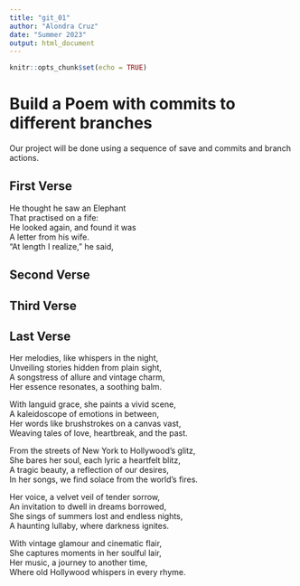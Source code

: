 ```yaml
---
title: "git_01"
author: "Alondra Cruz"
date: "Summer 2023"
output: html_document
---
```


```r
knitr::opts_chunk$set(echo = TRUE)
```
# Build a Poem with commits to different branches
Our project will be done using a sequence of save and commits and branch actions.
<!-- Do not modify or change any text in "!--" bracketed areas such as this --- these are instructions to
you, if you change any of this the git program will notice it and compromise your git merging strategy !-->

## First Verse 
<!--Put the first five lines of a poem by Lewis Carrol in this section!-->

He thought he saw an Elephant   
That practised on a fife:   
He looked again, and found it was   
A letter from his wife.   
"At length I realize," he said,      

## Second Verse
<!--Put the first five lines of a poem by Robert Frost here!-->

## Third Verse
<!--Put the first two verses of The Walrus and the Carpenter here!-->

## Last Verse
<!--Put a short poem you created using chatGPT of 20 to 30 lines,here!-->

Her melodies, like whispers in the night,   
Unveiling stories hidden from plain sight,    
A songstress of allure and vintage charm,   
Her essence resonates, a soothing balm.   

With languid grace, she paints a vivid scene,   
A kaleidoscope of emotions in between,    
Her words like brushstrokes on a canvas vast,   
Weaving tales of love, heartbreak, and the past.    

From the streets of New York to Hollywood's glitz,    
She bares her soul, each lyric a heartfelt blitz,   
A tragic beauty, a reflection of our desires,   
In her songs, we find solace from the world's fires.    

Her voice, a velvet veil of tender sorrow,    
An invitation to dwell in dreams borrowed,    
She sings of summers lost and endless nights,   
A haunting lullaby, where darkness ignites.   

With vintage glamour and cinematic flair,   
She captures moments in her soulful lair,   
Her music, a journey to another time,   
Where old Hollywood whispers in every rhyme.    